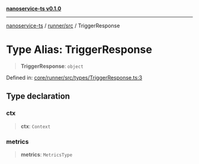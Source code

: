 [**nanoservice-ts v0.1.0**](/docs/ref/README)

***

[nanoservice-ts](/docs/ref/README) / [runner/src](/docs/ref/runner/src/README) / TriggerResponse

# Type Alias: TriggerResponse

> **TriggerResponse**: `object`

Defined in: [core/runner/src/types/TriggerResponse.ts:3](https://github.com/deskree-inc/nanoservice-ts/blob/cd1933c250152cb6abc77d2acbfd230236ada573/core/runner/src/types/TriggerResponse.ts#L3)

## Type declaration

### ctx

> **ctx**: `Context`

### metrics

> **metrics**: `MetricsType`
